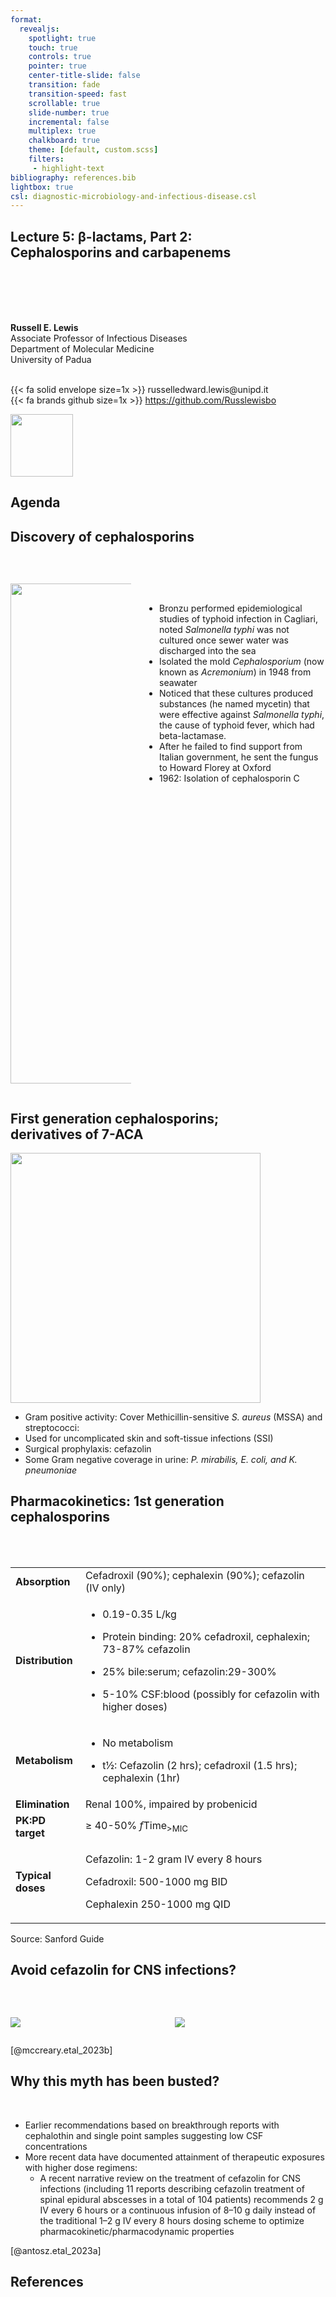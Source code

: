 ```yaml
---
format:
  revealjs:
    spotlight: true
    touch: true
    controls: true
    pointer: true
    center-title-slide: false
    transition: fade
    transition-speed: fast
    scrollable: true
    slide-number: true
    incremental: false
    multiplex: true
    chalkboard: true
    theme: [default, custom.scss]
    filters:
     - highlight-text
bibliography: references.bib
lightbox: true
csl: diagnostic-microbiology-and-infectious-disease.csl
---
```


## Lecture 5: β-lactams, Part 2: <br> Cephalosporins and carbapenems {background-image="images/Bronzu.png" background-opacity="0.1"}

<br> <br> <br> <br>

**Russell E. Lewis** <br> Associate Professor of Infectious Diseases <br> Department of Molecular Medicine <br> University of Padua

<br> {{< fa solid envelope size=1x >}} russelledward.lewis\@unipd.it <br> {{< fa brands github size=1x >}} [https://github.com/Russlewisbo](https://github.com/Russlewisbo/ESCMID_2022_talk)

![](images/University_of_Padua_seal.svg){width="100"}

## Agenda

## Discovery of cephalosporins {.smaller}

<br>

::::: columns
::: {.column width="40%"}
![](images/Bronzu.png){width="800"}
:::

::: {.column width="60%"}
<br>

-   Bronzu performed epidemiological studies of typhoid infection in Cagliari, noted *Salmonella typhi* was not cultured once sewer water was discharged into the sea
-   Isolated the mold *Cephalosporium* (now known as *Acremonium*) in 1948 from seawater
-   Noticed that these cultures produced substances (he named mycetin) that were effective against *Salmonella typhi*, the cause of typhoid fever, which had beta-lactamase.
-   After he failed to find support from Italian government, he sent the fungus to Howard Florey at Oxford
-   1962: Isolation of cephalosporin C
:::
:::::

## First generation cephalosporins; <br> derivatives of 7-ACA {.smaller}

![](images/1gen.png){fig-align="center" width="400"}

::: aside
-   Gram positive activity: Cover Methicillin-sensitive *S. aureus* (MSSA) and streptococci:
-   Used for uncomplicated skin and soft-tissue infections (SSI)
-   Surgical prophylaxis: cefazolin
-   Some Gram negative coverage in urine: *P. mirabilis, E. coli, and K. pneumoniae*
:::

## Pharmacokinetics: 1st generation cephalosporins {.smaller}

<br> <br>

+-------------------+--------------------------------------------------------------------+
| **Absorption**    | Cefadroxil (90%); cephalexin (90%); cefazolin (IV only)            |
+-------------------+--------------------------------------------------------------------+
| **Distribution**  | -   0.19-0.35 L/kg                                                 |
|                   |                                                                    |
|                   | -   Protein binding: 20% cefadroxil, cephalexin; 73-87% cefazolin  |
|                   |                                                                    |
|                   | -   25% bile:serum; cefazolin:29-300%                              |
|                   |                                                                    |
|                   | -   5-10% CSF:blood (possibly for cefazolin with higher doses)     |
+-------------------+--------------------------------------------------------------------+
| **Metabolism**    | -   No metabolism                                                  |
|                   |                                                                    |
|                   | -   t½: Cefazolin (2 hrs); cefadroxil (1.5 hrs); cephalexin (1hr)  |
+-------------------+--------------------------------------------------------------------+
| **Elimination**   | Renal 100%, impaired by probenicid                                 |
+-------------------+--------------------------------------------------------------------+
| **PK:PD target**  | ≥ 40-50% *f*Time~\>MIC~                                            |
+-------------------+--------------------------------------------------------------------+
| **Typical doses** | Cefazolin: 1-2 gram IV every 8 hours                               |
|                   |                                                                    |
|                   | Cefadroxil: 500-1000 mg BID                                        |
|                   |                                                                    |
|                   | Cephalexin 250-1000 mg QID                                         |
+-------------------+--------------------------------------------------------------------+

::: aside
Source: Sanford Guide
:::

## Avoid cefazolin for CNS infections?

<br>

::::: columns
::: {.column width="50%"}
![](images/myth1.png)
:::

::: {.column width="50%"}
![](images/myth2.png)
:::
:::::

::: .aside
[@mccreary.etal_2023b]
:::

## Why this myth has been busted?

<br>

-   Earlier recommendations based on breakthrough reports with cephalothin and single point samples suggesting low CSF concentrations
-   More recent data have documented attainment of therapeutic exposures with higher dose regimens:
    -   A recent narrative review on the treatment of cefazolin for CNS infections (including 11 reports describing cefazolin treatment of spinal epidural abscesses in a total of 104 patients) recommends 2 g IV every 6 hours or a continuous infusion of 8–10 g daily instead of the traditional 1–2 g IV every 8 hours dosing scheme to optimize pharmacokinetic/pharmacodynamic properties

::: .aside
[@antosz.etal_2023a]
:::

## References

<br>

<br>
